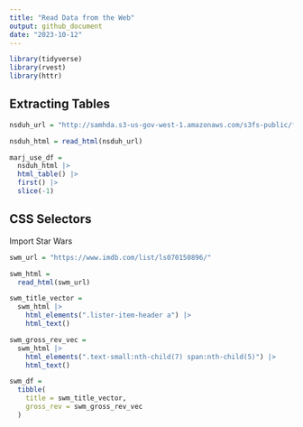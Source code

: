 ```yaml
---
title: "Read Data from the Web"
output: github_document
date: "2023-10-12"
---
```


```r
library(tidyverse)
library(rvest)
library(httr)
```


## Extracting Tables
```r
nsduh_url = "http://samhda.s3-us-gov-west-1.amazonaws.com/s3fs-public/field-uploads/2k15StateFiles/NSDUHsaeShortTermCHG2015.htm"
```

```r
nsduh_html = read_html(nsduh_url)
```

```r
marj_use_df =
  nsduh_html |> 
  html_table() |> 
  first() |> 
  slice(-1)
```

## CSS Selectors

Import Star Wars

```r
swm_url = "https://www.imdb.com/list/ls070150896/"

swm_html = 
  read_html(swm_url)
```

```r
swm_title_vector = 
  swm_html |> 
    html_elements(".lister-item-header a") |> 
    html_text()
```

```r
swm_gross_rev_vec = 
  swm_html |> 
    html_elements(".text-small:nth-child(7) span:nth-child(5)") |> 
    html_text()
```

```r
swm_df = 
  tibble(
    title = swm_title_vector,
    gross_rev = swm_gross_rev_vec
  )
```


